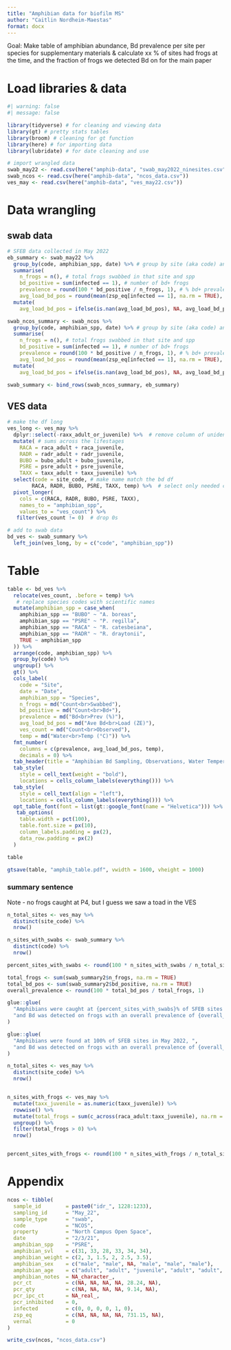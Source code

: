 ```yaml
---
title: "Amphibian data for biofilm MS"
author: "Caitlin Nordheim-Maestas"
format: docx
---
```


Goal: Make table of amphibian abundance, Bd prevalence per site per species for supplementary materials & calculate xx % of sites had frogs at the time, and the fraction of frogs we detected Bd on for the main paper

# Load libraries & data

```r
#| warning: false
#| message: false

library(tidyverse) # for cleaning and viewing data
library(gt) # pretty stats tables
library(broom) # cleaning for gt function
library(here) # for importing data
library(lubridate) # for date cleaning and use

# import wrangled data
swab_may22 <- read.csv(here("amphib-data", "swab_may2022_ninesites.csv"))
swab_ncos <- read.csv(here("amphib-data", "ncos_data.csv"))
ves_may <- read.csv(here("amphib-data", "ves_may22.csv"))
```

# Data wrangling

## swab data

```r
# SFEB data collected in May 2022
eb_summary <- swab_may22 %>% 
  group_by(code, amphibian_spp, date) %>% # group by site (aka code) and species
  summarise(
    n_frogs = n(), # total frogs swabbed in that site and spp
    bd_positive = sum(infected == 1), # number of bd+ frogs
    prevalence = round(100 * bd_positive / n_frogs, 1), # % bd+ prevalence
    avg_load_bd_pos = round(mean(zsp_eq[infected == 1], na.rm = TRUE), 2)) %>% # avg load for bd+ frogs only
  mutate(
    avg_load_bd_pos = ifelse(is.nan(avg_load_bd_pos), NA, avg_load_bd_pos))  # replace nan with na if no bd+ frogs

swab_ncos_summary <- swab_ncos %>% 
  group_by(code, amphibian_spp, date) %>% # group by site (aka code) and species
  summarise(
    n_frogs = n(), # total frogs swabbed in that site and spp
    bd_positive = sum(infected == 1), # number of bd+ frogs
    prevalence = round(100 * bd_positive / n_frogs, 1), # % bd+ prevalence
    avg_load_bd_pos = round(mean(zsp_eq[infected == 1], na.rm = TRUE), 2)) %>% # avg load for bd+ frogs only
  mutate(
    avg_load_bd_pos = ifelse(is.nan(avg_load_bd_pos), NA, avg_load_bd_pos))  # replace nan with na if no bd+ frogs

swab_summary <- bind_rows(swab_ncos_summary, eb_summary)
```

## VES data

```r
# make the df long
ves_long <- ves_may %>%
  dplyr::select(-raxx_adult_or_juvenile) %>%  # remove column of unidentified ranids
  mutate( # sums across the lifestages
    RACA = raca_adult + raca_juvenile,
    RADR = radr_adult + radr_juvenile,
    BUBO = bubo_adult + bubo_juvenile,
    PSRE = psre_adult + psre_juvenile,
    TAXX = taxx_adult + taxx_juvenile) %>%
  select(code = site_code, # make name match the bd df
        RACA, RADR, BUBO, PSRE, TAXX, temp) %>%  # select only needed columns
  pivot_longer(
    cols = c(RACA, RADR, BUBO, PSRE, TAXX),
    names_to = "amphibian_spp",
    values_to = "ves_count") %>% 
   filter(ves_count != 0)  # drop 0s

# add to swab data
bd_ves <- swab_summary %>%
  left_join(ves_long, by = c("code", "amphibian_spp"))
```




# Table

```r
table <- bd_ves %>%
  relocate(ves_count, .before = temp) %>% 
   # replace species codes with scientific names
  mutate(amphibian_spp = case_when(
    amphibian_spp == "BUBO" ~ "A. boreas",
    amphibian_spp == "PSRE" ~ "P. regilla",
    amphibian_spp == "RACA" ~ "R. catesbeiana",
    amphibian_spp == "RADR" ~ "R. draytonii",
    TRUE ~ amphibian_spp 
  )) %>%
  arrange(code, amphibian_spp) %>%
  group_by(code) %>%
  ungroup() %>%
  gt() %>%
  cols_label(
    code = "Site",
    date = "Date",
    amphibian_spp = "Species",
    n_frogs = md("Count<br>Swabbed"),
    bd_positive = md("Count<br>Bd+"),
    prevalence = md("Bd<br>Prev (%)"),
    avg_load_bd_pos = md("Ave Bd<br>Load (ZE)"),
    ves_count = md("Count<br>Observed"),
    temp = md("Water<br>Temp (°C)")) %>%
  fmt_number(
    columns = c(prevalence, avg_load_bd_pos, temp),
    decimals = 0) %>%
  tab_header(title = "Amphibian Bd Sampling, Observations, Water Temperature (May 2022)") %>%
  tab_style(
    style = cell_text(weight = "bold"),
    locations = cells_column_labels(everything())) %>%
  tab_style(
    style = cell_text(align = "left"),
    locations = cells_column_labels(everything())) %>% 
  opt_table_font(font = list(gt::google_font(name = "Helvetica"))) %>% 
   tab_options(
    table.width = pct(100),
    table.font.size = px(10),   
    column_labels.padding = px(2),
    data_row.padding = px(2)
  )

table

gtsave(table, "amphib_table.pdf", vwidth = 1600, vheight = 1000)
```

### summary sentence

Note - no frogs caught at P4, but I guess we saw a toad in the VES

```r
n_total_sites <- ves_may %>%
  distinct(site_code) %>%
  nrow()

n_sites_with_swabs <- swab_summary %>%
  distinct(code) %>%
  nrow()

percent_sites_with_swabs <- round(100 * n_sites_with_swabs / n_total_sites, 1)

total_frogs <- sum(swab_summary2$n_frogs, na.rm = TRUE)
total_bd_pos <- sum(swab_summary2$bd_positive, na.rm = TRUE)
overall_prevalence <- round(100 * total_bd_pos / total_frogs, 1)

glue::glue(
  "Amphibians were caught at {percent_sites_with_swabs}% of SFEB sites in May 2022, ",
  "and Bd was detected on frogs with an overall prevalence of {overall_prevalence}% (n = {total_frogs} amphibians)."
)

glue::glue(
  "Amphibians were found at 100% of SFEB sites in May 2022, ",
  "and Bd was detected on frogs with an overall prevalence of {overall_prevalence}% (n = {total_frogs} amphibians)."
)
```

```r
n_total_sites <- ves_may %>%
  distinct(site_code) %>%
  nrow()


n_sites_with_frogs <- ves_may %>%
  mutate(taxx_juvenile = as.numeric(taxx_juvenile)) %>%
  rowwise() %>%
  mutate(total_frogs = sum(c_across(raca_adult:taxx_juvenile), na.rm = TRUE)) %>%
  ungroup() %>%
  filter(total_frogs > 0) %>%
  nrow()


percent_sites_with_frogs <- round(100 * n_sites_with_frogs / n_total_sites, 1)

```


# Appendix

```r
ncos <- tibble(
  sample_id        = paste0("idr_", 1228:1233),
  sampling_id      = "May_22",
  sample_type      = "swab",
  code             = "NCOS",
  property         = "North Campus Open Space",
  date             = "2/3/21",
  amphibian_spp    = "PSRE",
  amphibian_svl    = c(31, 33, 28, 33, 34, 34),
  amphibian_weight = c(2, 3, 1.5, 2, 2.5, 3.5),
  amphibian_sex    = c("male", "male", NA, "male", "male", "male"),
  amphibian_age    = c("adult", "adult", "juvenile", "adult", "adult", "adult"),
  amphibian_notes  = NA_character_,
  pcr_ct           = c(NA, NA, NA, NA, 28.24, NA),
  pcr_qty          = c(NA, NA, NA, NA, 9.14, NA),
  pcr_ipc_ct       = NA_real_,
  pcr_inhibited    = 0,
  infected         = c(0, 0, 0, 0, 1, 0),
  zsp_eq           = c(NA, NA, NA, NA, 731.15, NA),
  vernal           = 0
)

write_csv(ncos, "ncos_data.csv")

```

